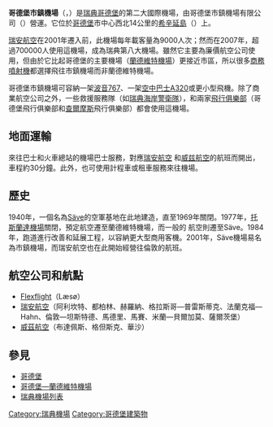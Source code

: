 {{Infobox airport
| name          = 哥德堡市鎮機場
| image         = Goteborg city airport (1340882034).jpg
| IATA          = GSE
| ICAO          = ESGP
| type          = 公共
| opened        = 1940年
| operator      = 哥德堡市鎮機場有限公司（Cityflygplatsen i Göteborg AB）
| city-served   = [[哥德堡|哥德堡]]
| distance_to_city = 14公里
| elevation-m   = 18
| coordinates   = {{coord|57|46|29|N|11|52|13|E|type:airport}}
| pushpin_map   = Sweden Västra Götaland#Sweden
| pushpin_label = GSE
| pushpin_label_position = top
| metric-elev   = yes
| metric-rwy    = yes
| r1-number     = 01/19
| r1-length-f   = 6,868
| r1-length-m   = 2,039
| r1-surface    = 瀝青鋪成
| r2-number     = 04/22
| r2-length-f   = 2,934
| r2-length-m   = 871
| r2-surface    = 瀝青鋪成
| footnotes     = 
}}
'''哥德堡市鎮機場'''（{{lang-sv|Säve flygplats}}，{{airport codes|GSE|ESGP}}）是[[瑞典|瑞典]][[哥德堡|哥德堡]]的第二大國際機場，由哥德堡市鎮機場有限公司（{{lang|sv|Cityflygplatsen i Göteborg AB}}）營運。它位於[[哥德堡|哥德堡]]市中心西北14公里的[[希辛延島|希辛延島]]（{{lang|sv|Hisingen}}）上。

[[瑞安航空|瑞安航空]]在2001年遷入前，此機場每年載客量為9000人次；然而在2007年，超過700000人使用這機場，成為瑞典第八大機場。雖然它主要為廉價航空公司使用，但由於它比起哥德堡的主要機場（[[蘭德維特機場|蘭德維特機場]]）更接近市區，所以很多[[商務噴射機|商務噴射機]]都選擇飛往市鎮機場而非蘭德維特機場。

哥德堡市鎮機場可容納一架[[波音767|波音767]]、一架[[空中巴士A320|空中巴士A320]]或更小型飛機。除了商業航空公司之外，一些救援服務隊（如[[瑞典海岸警衛隊|瑞典海岸警衛隊]]），和兩家[[飛行俱樂部|飛行俱樂部]]（哥德堡飛行俱樂部和[[查爾摩斯工學院|查爾摩斯]]飛行俱樂部）都會使用這機場。

== 地面運輸 ==
來往巴士和火車總站的機場巴士服務，對應[[瑞安航空|瑞安航空]] 和[[威兹航空|威兹航空]]的航班而開出，車程約30分鐘。此外，也可使用計程車或租車服務來往機場。

== 歷史 ==
1940年，一個名為[[Säve|Säve]]的空軍基地在此地建造，直至1969年關閉。1977年，[[托斯蘭達機場|托斯蘭達機場]]關閉，預定航空遷至蘭德維特機場，而一般的
航空則遷至Säve。1984年，跑道進行改善和延展工程，以容納更大型商用客機。2001年，Säve機場易名為市鎮機場，而瑞安航空也在此開始經營往倫敦的航班。
== 航空公司和航點 ==
*[[Flexflight|Flexflight]]（Læsø）
*[[瑞安航空|瑞安航空]]（阿利坎特、都柏林、赫羅納、格拉斯哥—普雷斯蒂克、法蘭克福—Hahn、倫敦—坦斯特德、馬德里、馬賽、米蘭—貝爾加莫、薩爾茨堡）
*[[威茲航空|威茲航空]]（布達佩斯、格但斯克、華沙）

== 參見 ==
*[[哥德堡|哥德堡]]
*[[哥德堡—蘭德維特機場|哥德堡—蘭德維特機場]]
*[[瑞典機場列表|瑞典機場列表]]

[[Category:瑞典機場|Category:瑞典機場]]
[[Category:哥德堡建築物|Category:哥德堡建築物]]